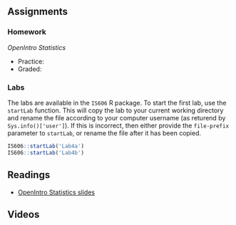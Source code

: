 ## Assignments

### Homework

*OpenIntro Statistics*

* Practice:
* Graded:

### Labs

The labs are available in the `IS606` R package. To start the first lab, use the `startLab` function. This will copy the lab to your current working directory and rename the file according to your computer username (as returend by `Sys.info()['user']`). If this is incorrect, then either provide the `file-prefix` parameter to `startLab`, or rename the file after it has been copied.

```r
IS606::startLab('Lab4a')
IS606::startLab('Lab4b')
```



## Readings

* [OpenIntro Statistics slides](https://github.com/jbryer/IS606Fall2015/raw/master/Slides/OpenIntro/os2_slides_04.pdf)

## Videos


